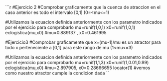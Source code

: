 
```r

#Ejercicio 2
#Comprobar graficamente que la cuenca de atraccion en el caso anterior es todo el intervalo [0,1] (0=<mu<=1)

#Utilizamos la ecuacion definida anteriormente con los parametro indicados por el ejercicio para comprobarlo
mu=runif(1,0,1)
x0=runif(1,0,1)
eclogistica(mu,x0)
#mu=0.889137 , x0=0.461995



#Ejercicio3
#Comprobar graficamente que x=(mu-1)/mu es un atractor para todo x perteneciente a ]0,1[ para este rango de mu (1<mu<=3)

#Utilizamos la ecuacion definida anteriormente con los parametro indicados por el ejercicio para comprobarlo
mu=runif(1,1,3)
x0=runif(1,0.01,0.99)
eclogistica(mu,x0)
#mu=2.897905, x0=0.28666655
locator(1)
#vemos como nuestro atractor cumple la condicion dada
``
